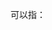 '''{{PAGENAMEBASE}}'''可以指：
{{PRC admin/disambig|62/03/21/202/000|62/07/22/102/000}}
{{disambig|cat=三字中国镇名消歧义}}